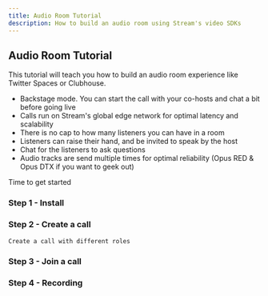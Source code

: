 ```yaml
---
title: Audio Room Tutorial
description: How to build an audio room using Stream's video SDKs
---
```


## Audio Room Tutorial

This tutorial will teach you how to build an audio room experience like Twitter Spaces or Clubhouse.

* Backstage mode. You can start the call with your co-hosts and chat a bit before going live
* Calls run on Stream's global edge network for optimal latency and scalability
* There is no cap to how many listeners you can have in a room
* Listeners can raise their hand, and be invited to speak by the host
* Chat for the listeners to ask questions
* Audio tracks are send multiple times for optimal reliability (Opus RED & Opus DTX if you want to geek out)

Time to get started

### Step 1 - Install

### Step 2 - Create a call

```kotlin
Create a call with different roles
```

### Step 3 - Join a call

### Step 4 - Recording



